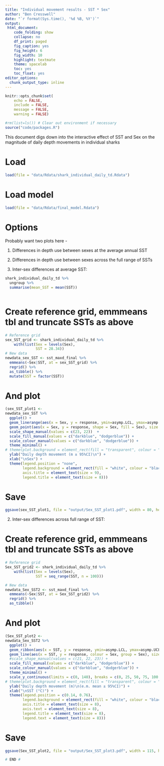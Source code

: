 ```yaml
---
title: "Individual movement results - SST * Sex"
author: "Ben Cresswell"
date: "`r format(Sys.time(), '%d %B, %Y')`"
output: 
 html_document:
    code_folding: show
    collapse: no
    df_print: paged
    fig_caption: yes
    fig_height: 6
    fig_width: 10
    highlight: textmate
    theme: spacelab
    toc: yes
    toc_float: yes
editor_options: 
  chunk_output_type: inline
---
```



```r
knitr::opts_chunk$set(
	echo = FALSE,
	include = FALSE,
	message = FALSE,
	warning = FALSE)
```


```r
#rm(list=ls()) # Clear out environment if necessary
source("code/packages.R")
```


This document digs down into the interactive effect of SST and Sex on the magnitude of daily depth movements in individual sharks

# Load
```r
load(file = "data/Rdata/shark_individual_daily_td.Rdata")
```

# Load model
```r
load(file = "data/Rdata/final_model.Rdata")
```


# Options

Probably want two plots here -

1. Differences in depth use between sexes at the average annual SST
2. Differences in depth use between sexes across the full range of SSTs

1. Inter-sex differences at average SST:

```r
shark_individual_daily_td %>% 
  ungroup %>% 
  summarise(mean_SST = mean(SST))
  
```

# Create reference grid, emmmeans tbl and truncate SSTs as above
```r
# Reference grid
sex_SST_grid <- shark_individual_daily_td %>% 
    with(list(Sex = levels(Sex),
              SST = 28.34))
# New data
newdata_sex_SST <- sst_maxd_final %>% 
  emmeans(~Sex|SST, at = sex_SST_grid) %>% 
  regrid() %>% 
  as_tibble() %>% 
  mutate(SST = factor(SST))
```


# And plot
```r
(sex_SST_plot1 <- 
newdata_sex_SST %>% 
  ggplot() +
  geom_linerange(aes(x = Sex, y = response, ymin=asymp.LCL, ymax=asymp.UCL), colour = "grey40") +
  geom_point(aes(x = Sex, y = response, shape = Sex, fill = Sex), size = 4) +
  scale_shape_manual(values = c(23, 22))  +
  scale_fill_manual(values = c("darkblue", "dodgerblue")) +
  scale_colour_manual(values = c("darkblue", "dodgerblue")) +
  theme_minimal() +
# theme(plot.background = element_rect(fill = "transparent", colour = "black", linewidth = 1)) +
  ylab("Daily depth movement (m ± 95%CI)\n") + 
  xlab("\nSex") +
  theme(legend.position = "none",
        legend.background = element_rect(fill = "white", colour = "black"),
        axis.title = element_text(size = 9),
        legend.title = element_text(size = 8)))
```

# Save
```r
ggsave(sex_SST_plot1, file = "output/Sex_SST_plot1.pdf", width = 80, height = 90, units = "mm", dpi = 300)
```



2. Inter-sex differences across full range of SST:

# Create reference grid, emmmeans tbl and truncate SSTs as above
```r
# Reference grid
Sex_SST_grid2 <- shark_individual_daily_td %>% 
    with(list(Sex = levels(Sex),
              SST = seq_range(SST, n = 100)))

# New data  
newdata_Sex_SST2 <- sst_maxd_final %>% 
  emmeans(~Sex|SST, at = Sex_SST_grid2) %>% 
  regrid() %>% 
  as_tibble()
```

# And plot
```r
(Sex_SST_plot2 <- 
newdata_Sex_SST2 %>% 
  ggplot() +
  geom_ribbon(aes(x = SST, y = response, ymin=asymp.LCL, ymax=asymp.UCL, group = Sex), alpha = 0.2) +
  geom_line(aes(x = SST, y = response, colour = Sex, group = Sex), size = 1) +
  #scale_shape_manual(values = c(21, 22, 23)) +
  scale_fill_manual(values = c("darkblue", "dodgerblue")) +
  scale_colour_manual(values = c("darkblue", "dodgerblue")) +
  theme_minimal() +
  scale_y_continuous(limits = c(0, 140), breaks = c(0, 25, 50, 75, 100, 125)) +
# theme(plot.background = element_rect(fill = "transparent", colour = "black", linewidth = 1)) +
  ylab("Daily depth movement (m)\n(e.m. mean ± 95%CI)") + 
  xlab("\nSST (°C)") +
  theme(legend.position = c(0.14, 0.76),
        legend.background = element_rect(fill = "white", colour = "black"),
        axis.title = element_text(size = 8),
        axis.text = element_text(size = 8),
        legend.title = element_text(size = 8),
        legend.text = element_text(size = 8)))
```

# Save
```r
ggsave(Sex_SST_plot2, file = "output/Sex_SST_plot3.pdf", width = 115, height = 60, units = "mm", dpi = 300)
```


```r
# END #
```